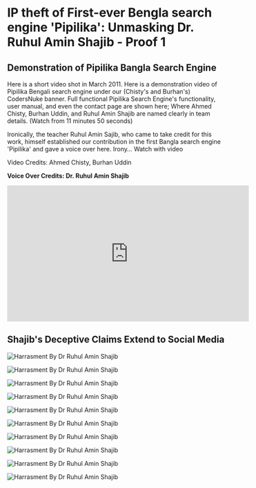 # IP theft of First-ever Bengla search engine 'Pipilika': Unmasking Dr. Ruhul Amin Shajib - Proof 1

## Demonstration of Pipilika Bangla Search Engine

Here is a short video shot in March 2011. Here is a demonstration video of Pipilika Bengali search engine under our (Chisty's and Burhan's) CodersNuke banner. Full functional Pipilika Search Engine's functionality, user manual, and even the contact page are shown here; Where Ahmed Chisty, Burhan Uddin, and Ruhul Amin Shajib are named clearly in team details. (Watch from 11 minutes 50 seconds)

Ironically, the teacher Ruhul Amin Sajib, who came to take credit for this work, himself established our contribution in the first Bangla search engine 'Pipilika' and gave a voice over here. Irony…  Watch with video

Video Credits: Ahmed Chisty, Burhan Uddin

**Voice Over Credits: Dr. Ruhul Amin Shajib**


<iframe width="560" height="315" src="https://www.youtube.com/embed/mvC0bnQfhAo" title="YouTube video player" frameborder="0" allow="accelerometer; autoplay; clipboard-write; encrypted-media; gyroscope; picture-in-picture; web-share" allowfullscreen></iframe>



## Shajib's Deceptive Claims Extend to Social Media

![Harrasment By Dr Ruhul Amin Shajib](/static/images/ev1.1.jpg)

![Harrasment By Dr Ruhul Amin Shajib](/static/images/ev1.2.jpg)

![Harrasment By Dr Ruhul Amin Shajib](/static/images/ev1.3.png)

![Harrasment By Dr Ruhul Amin Shajib](/static/images/ev1.4.png)

![Harrasment By Dr Ruhul Amin Shajib](/static/images/ev1.5.png)

![Harrasment By Dr Ruhul Amin Shajib](/static/images/ev1.6.png)

![Harrasment By Dr Ruhul Amin Shajib](/static/images/ev1.7.png)

![Harrasment By Dr Ruhul Amin Shajib](/static/images/ev1.8.png)

![Harrasment By Dr Ruhul Amin Shajib](/static/images/ev1.9.png)

![Harrasment By Dr Ruhul Amin Shajib](/static/images/ev1.10.png)

